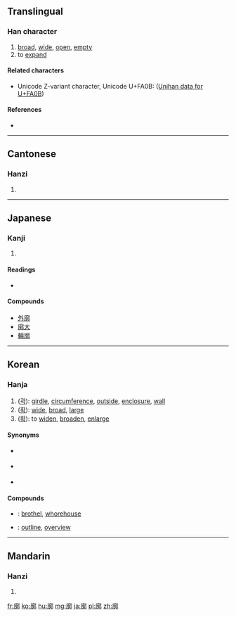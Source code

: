 ==Translingual==

===Han character===
{{Han char|rn=53|rad=广|as=11|sn=14|four=0022<sub>7</sub>|canj=戈卜木中 (IYDL)|ids=⿸[[广]][[郭]]}}

# [[broad]], [[wide]], [[open]], [[empty]]
# to [[expand]]

====Related characters====
* Unicode Z-variant character, Unicode U+FA0B: ([http://www.unicode.org/cgi-bin/GetUnihanData.pl?codepoint=FA0B Unihan data for U+FA0B])

====References====
* {{Han ref|kx=0350.010|dkj=09461|dj=0661.040|hdz=20895.130|uh=5ED3|ud=24275|bh=B9F8|bd=47608}}

----

==Cantonese==

===Hanzi===
{{yue-hanzi|jyut=|y=gwok3, kwok3}}

# {{defn|lang=yue|sort=广11}}

----

==Japanese==

===Kanji===
{{ja-kanji|grade=|rs=广11}}

# {{defn|lang=ja|sort=广11}}

====Readings====
* {{ja-readings|on=[[かく]] (kaku)|kun=[[とりで]] (toride), [[くるわ]] (kuruwa)}}

====Compounds====
* [[外廓]]
* [[廓大]]
* [[輪廓]]

----

==Korean==

===Hanja===
{{ko-hanja|hangeul=[[곽]], [[확]]|rv=gwak, hwak|mr=kwak, hwak}}
# ([[곽]]): [[girdle]], [[circumference]], [[outside]], [[enclosure]], [[wall]]   
# ([[확]]): [[wide]], [[broad]], [[large]]
# ([[확]]): to [[widen]], [[broaden]], [[enlarge]]

====Synonyms====
* {{sense|girdle}} {{l|ko|郭|tr=[[곽]], ''gwak''}}
* {{sense|wide}} {{l|ko|廣|tr=[[광]], ''gwang''}}
* {{sense|widen}} {{l|ko|擴|tr=[[확]], ''hwak''}}

====Compounds====
* {{l|ko|遊廓|tr=[[유곽]], ''yu-gwak''}}: [[brothel]], [[whorehouse]]
* {{l|ko|輪廓|tr=[[윤곽]], ''yun-gwak''}}: [[outline]], [[overview]]
----

==Mandarin==

===Hanzi===
{{cmn-hanzi|pin=[[kuò]] ([[kuo4]])|wg=k'uo<sup>4</sup>}}

# {{defn|lang=cmn|sort=广11}}

[[fr:廓]]
[[ko:廓]]
[[hu:廓]]
[[mg:廓]]
[[ja:廓]]
[[pl:廓]]
[[zh:廓]]
